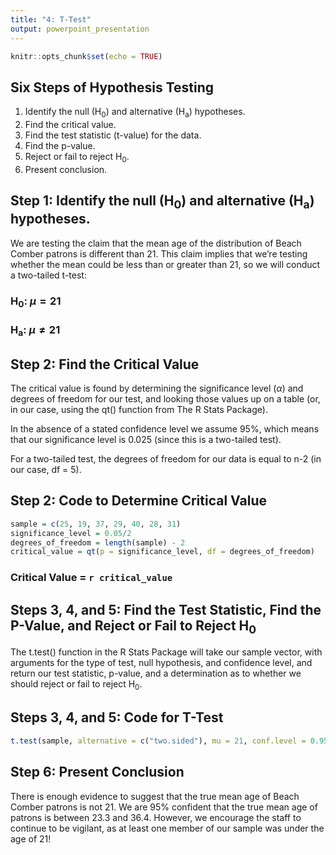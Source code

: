 ```yaml
---
title: "4: T-Test"
output: powerpoint_presentation
---
```


```r
knitr::opts_chunk$set(echo = TRUE)
```

## Six Steps of Hypothesis Testing

1. Identify the null (H~0~) and alternative (H~a~) hypotheses.
2. Find the critical value.
3. Find the test statistic (t-value) for the data.
4. Find the p-value.
5. Reject or fail to reject H~0~.
6. Present conclusion.

## Step 1: Identify the null (H~0~) and alternative (H~a~) hypotheses.

We are testing the claim that the mean age of the distribution of Beach Comber 
patrons is different than 21. This claim implies that we're testing whether the 
mean could be less than or greater than 21, so we will conduct a two-tailed
t-test:

### H~0~: $\mu = 21$

### H~a~: $\mu \neq 21$

## Step 2: Find the Critical Value

The critical value is found by determining the significance level ($\alpha$) and
degrees of freedom for our test, and looking those values up on a table (or, in
our case, using the qt() function from The R Stats Package).

In the absence of a stated confidence level we assume 95%, which means that our 
significance level is 0.025 (since this is a two-tailed test).

For a two-tailed test, the degrees of freedom for our data is equal to n-2 (in
our case, df = 5).

## Step 2: Code to Determine Critical Value

```r
sample = c(25, 19, 37, 29, 40, 28, 31)
significance_level = 0.05/2
degrees_of_freedom = length(sample) - 2
critical_value = qt(p = significance_level, df = degrees_of_freedom)
```

### Critical Value = `r critical_value`

## Steps 3, 4, and 5: Find the Test Statistic, Find the P-Value, and Reject or Fail to Reject H~0~

The t.test() function in the R Stats Package will take our sample vector, with
arguments for the type of test, null hypothesis, and confidence level, and 
return our test statistic, p-value, and a determination as to whether we should
reject or fail to reject H~0~.

## Steps 3, 4, and 5: Code for T-Test

```r
t.test(sample, alternative = c("two.sided"), mu = 21, conf.level = 0.95)
```

## Step 6: Present Conclusion

There is enough evidence to suggest that the true mean age of Beach Comber 
patrons is not 21. We are 95% confident that the true mean age of patrons is
between 23.3 and 36.4. However, we encourage the staff to continue to be 
vigilant, as at least one member of our sample was under the age of 21!